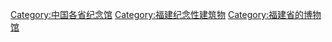 [[Category:中国各省纪念馆|Category:中国各省纪念馆]]
[[Category:福建纪念性建筑物|Category:福建纪念性建筑物]]
[[Category:福建省的博物馆|Category:福建省的博物馆]]